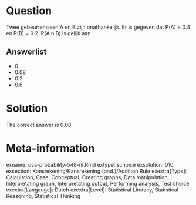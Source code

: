 Question
========

Twee gebeurtenissen A en B zijn onafhankelijk. Er is gegeven dat P(A) = 0.4 en P(B) = 0.2. P(A n B) is gelijk aan 

Answerlist
----------
* 0
* 0.08
* 0.2
* 0.6

Solution
========

The correct answer is  0.08 

Meta-information
================
exname: uva-probability-548-nl.Rmd 
extype: schoice 
exsolution: 010 
exsection: Kansrekening/Kansrekening (ond.)/Addition Rule
exextra[Type]: Calculation, Case, Conceptual, Creating graphs, Data manipulation, Interpretating graph, Interpretating output, Performing analysis, Test choice 
exextra[Langauge]: Dutch 
exextra[Level]: Statistical Literacy, Statistical Reasoning, Statistical Thinking 
